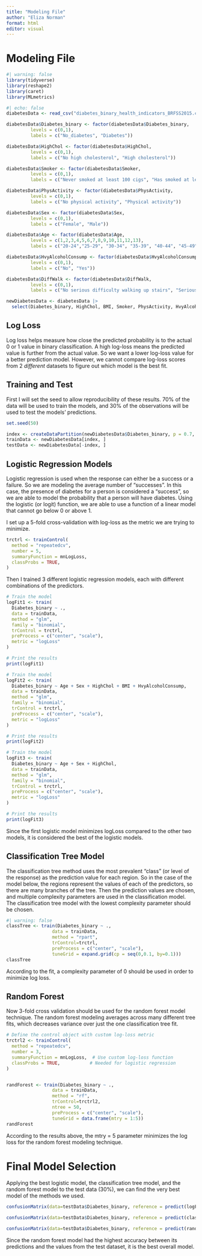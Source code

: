 ```yaml
---
title: "Modeling File"
author: "Eliza Norman"
format: html
editor: visual
---
```


# Modeling File

```r
#| warning: false
library(tidyverse)
library(reshape2)
library(caret)
library(MLmetrics)
```

```r

#| echo: false
diabetesData <- read_csv("diabetes_binary_health_indicators_BRFSS2015.csv", show_col_types = FALSE)

diabetesData$Diabetes_binary <- factor(diabetesData$Diabetes_binary,
         levels = c(0,1),
         labels = c("No_diabetes", "Diabetes"))

diabetesData$HighChol <- factor(diabetesData$HighChol,
         levels = c(0,1),
         labels = c("No high cholesterol", "High cholesterol"))

diabetesData$Smoker <- factor(diabetesData$Smoker,
         levels = c(0,1),
         labels = c("Never smoked at least 100 cigs", "Has smoked at least 100 cigs"))

diabetesData$PhysActivity <- factor(diabetesData$PhysActivity,
         levels = c(0,1),
         labels = c("No physical activity", "Physical activity"))

diabetesData$Sex <- factor(diabetesData$Sex,
         levels = c(0,1),
         labels = c("Female", "Male"))

diabetesData$Age <- factor(diabetesData$Age,
         levels = c(1,2,3,4,5,6,7,8,9,10,11,12,13),
         labels = c("20-24","25-29", "30-34", "35-39", "40-44", "45-49","51-54","55-59","60-64", "65-69", "70-74", "75-79", "80 or older"))

diabetesData$HvyAlcoholConsump <- factor(diabetesData$HvyAlcoholConsump,
         levels = c(0,1),
         labels = c("No", "Yes"))

diabetesData$DiffWalk <- factor(diabetesData$DiffWalk,
         levels = c(0,1),
         labels = c("No serious difficulty walking up stairs", "Serious difficulty walking stairs"))

newDiabetesData <- diabetesData |>
  select(Diabetes_binary, HighChol, BMI, Smoker, PhysActivity, HvyAlcoholConsump, Sex, Age, DiffWalk)

```

## Log Loss

Log loss helps measure how close the predicted probability is to the actual 0 or 1 value in binary classification. A high log-loss means the predicted value is further from the actual value. So we want a lower log-loss value for a better prediction model. However, we cannot compare log-loss scores from 2 *different* datasets to figure out which model is the best fit.


## Training and Test

First I will set the seed to allow reproducibility of these results. 70$\%$ of the data will be used to train the models, and 30$\%$ of the observations will be used to test the models' predictions. 

```r
set.seed(50)

index <- createDataPartition(newDiabetesData$Diabetes_binary, p = 0.7, list = FALSE)
trainData <- newDiabetesData[index, ]
testData <- newDiabetesData[-index, ]
```

## Logistic Regression Models

Logistic regression is used when the response can either be a success or a failure. So we are modeling the average number of "successes". In this case, the presence of diabetes for a person is considered a "success", so we are able to model the probability that a person will have diabetes. Using the logistic (or logit) function, we are able to use a function of a linear model that cannot go below 0 or above 1. 

I set up a 5-fold cross-validation with log-loss as the metric we are trying to minimize.

```r
trctrl <- trainControl(
  method = "repeatedcv",
  number = 5,
  summaryFunction = mnLogLoss,
  classProbs = TRUE,
)
```

Then I trained 3 different logistic regression models, each with different combinations of the predictors.

```r
# Train the model
logFit1 <- train(
  Diabetes_binary ~ ., 
  data = trainData, 
  method = "glm",
  family = "binomial",
  trControl = trctrl,
  preProcess = c("center", "scale"),
  metric = "logLoss"
)

# Print the results
print(logFit1)

# Train the model
logFit2 <- train(
  Diabetes_binary ~ Age + Sex + HighChol + BMI + HvyAlcoholConsump, 
  data = trainData, 
  method = "glm",
  family = "binomial",
  trControl = trctrl,
  preProcess = c("center", "scale"),
  metric = "logLoss"
)

# Print the results
print(logFit2)

# Train the model
logFit3 <- train(
  Diabetes_binary ~ Age + Sex + HighChol, 
  data = trainData, 
  method = "glm",
  family = "binomial",
  trControl = trctrl,
  preProcess = c("center", "scale"),
  metric = "logLoss"
)

# Print the results
print(logFit3)
```

Since the first logistic model minimizes logLoss compared to the other two models, it is considered the best of the logistic models.

## Classification Tree Model

The classification tree method uses the most prevalent "class" (or level of the response) as the prediction value for each region. So in the case of the model below, the regions represent the values of each of the predictors, so there are many branches of the tree. Then the prediction values are chosen, and multiple complexity parameters are used in the classification model. The classification tree model with the lowest complexity parameter should be chosen.

```r
#| warning: false
classTree <- train(Diabetes_binary ~ ., 
                 data = trainData, 
                 method = "rpart",
                 trControl=trctrl,
                 preProcess = c("center", "scale"),
                 tuneGrid = expand.grid(cp = seq(0,0.1, by=0.1)))
classTree
```

According to the fit, a complexity parameter of 0 should be used in order to minimize log loss.

## Random Forest

Now 3-fold cross validation should be used for the random forest model technique. The random forest modeling averages across many different tree fits, which decreases variance over just the one classification tree fit. 

```r
# Define the control object with custom log-loss metric
trctrl2 <- trainControl(
  method = "repeatedcv",
  number = 3,
  summaryFunction = mnLogLoss,  # Use custom log-loss function
  classProbs = TRUE,           # Needed for logistic regression
)


randForest <- train(Diabetes_binary ~ ., 
                 data = trainData, 
                 method = "rf",
                 trControl=trctrl2,
                 ntree = 50,
                 preProcess = c("center", "scale"),
                 tuneGrid = data.frame(mtry = 1:5))
randForest
```

According to the results above, the mtry = 5 parameter minimizes the log loss for the random forest modeling technique.


# Final Model Selection

Applying the best logistic model, the classification tree model, and the random forest model to the test data (30$\%$), we can find the very best model of the methods we used.

```r
confusionMatrix(data=testData$Diabetes_binary, reference = predict(logFit1, newdata = testData))

confusionMatrix(data=testData$Diabetes_binary, reference = predict(classTree, newdata = testData))

confusionMatrix(data=testData$Diabetes_binary, reference = predict(randForest, newdata = testData))

```

Since the random forest model had the highest accuracy between its predictions and the values from the test dataset, it is the best overall model.
